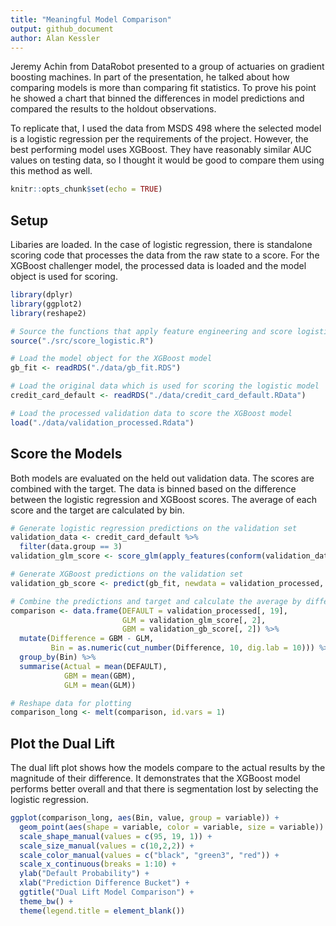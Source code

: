 ```yaml
---
title: "Meaningful Model Comparison"
output: github_document
author: Alan Kessler
---
```


Jeremy Achin from DataRobot presented to a group of actuaries on gradient boosting machines. In part of the presentation, he talked about how comparing models is more than comparing fit statistics. To prove his point he showed a chart that binned the differences in model predictions and compared the results to the holdout observations.

To replicate that, I used the data from MSDS 498 where the selected model is a logistic regression per the requirements of the project. However, the best performing model uses XGBoost. They have reasonably similar AUC values on testing data, so I thought it would be good to compare them using this method as well.

```r
knitr::opts_chunk$set(echo = TRUE)
```

## Setup

Libaries are loaded. In the case of logistic regression, there is standalone scoring code that processes the data from the raw state to a score. For the XGBoost challenger model, the processed data is loaded and the model object is used for scoring.

```r
library(dplyr)
library(ggplot2)
library(reshape2)

# Source the functions that apply feature engineering and score logistic
source("./src/score_logistic.R")

# Load the model object for the XGBoost model
gb_fit <- readRDS("./data/gb_fit.RDS")

# Load the original data which is used for scoring the logistic model
credit_card_default <- readRDS("./data/credit_card_default.RData")

# Load the processed validation data to score the XGBoost model
load("./data/validation_processed.Rdata")
```

## Score the Models

Both models are evaluated on the held out validation data. The scores are combined with the target. The data is binned based on the difference between the logistic regression and XGBoost scores. The average of each score and the target are calculated by bin.

```r
# Generate logistic regression predictions on the validation set
validation_data <- credit_card_default %>%
  filter(data.group == 3)
validation_glm_score <- score_glm(apply_features(conform(validation_data)))

# Generate XGBoost predictions on the validation set
validation_gb_score <- predict(gb_fit, newdata = validation_processed, "prob")

# Combine the predictions and target and calculate the average by difference bin 
comparison <- data.frame(DEFAULT = validation_processed[, 19],
                         GLM = validation_glm_score[, 2],
                         GBM = validation_gb_score[, 2]) %>%
  mutate(Difference = GBM - GLM,
         Bin = as.numeric(cut_number(Difference, 10, dig.lab = 10))) %>%
  group_by(Bin) %>%
  summarise(Actual = mean(DEFAULT),
            GBM = mean(GBM),
            GLM = mean(GLM))

# Reshape data for plotting
comparison_long <- melt(comparison, id.vars = 1)
```

## Plot the Dual Lift

The dual lift plot shows how the models compare to the actual results by the magnitude of their difference. It demonstrates that the XGBoost model performs better overall and that there is segmentation lost by selecting the logistic regression.

```r
ggplot(comparison_long, aes(Bin, value, group = variable)) +
  geom_point(aes(shape = variable, color = variable, size = variable)) +
  scale_shape_manual(values = c(95, 19, 1)) +
  scale_size_manual(values = c(10,2,2)) +
  scale_color_manual(values = c("black", "green3", "red")) + 
  scale_x_continuous(breaks = 1:10) +
  ylab("Default Probability") +
  xlab("Prediction Difference Bucket") +
  ggtitle("Dual Lift Model Comparison") +
  theme_bw() +
  theme(legend.title = element_blank())
```
